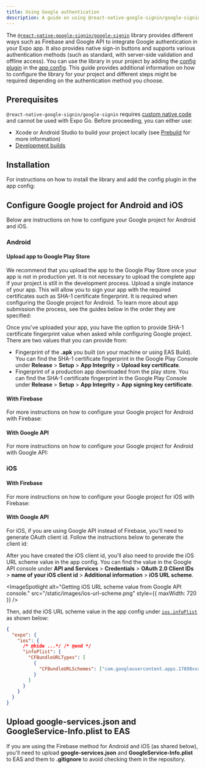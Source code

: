 ```yaml
---
title: Using Google authentication
description: A guide on using @react-native-google-signin/google-signin library in your Expo project.
---
```



The [`@react-native-google-signin/google-signin`](https://github.com/react-native-google-signin/google-signin) library provides different ways such as Firebase and Google API to integrate Google authentication in your Expo app. It also provides native sign-in buttons and supports various authentication methods (such as standard, with server-side validation and offline access). You can use the library in your project by adding the [config plugin](/config-plugins/introduction/) in the [app config](/versions/latest/config/app/). This guide provides additional information on how to configure the library for your project and different steps might be required depending on the authentication method you choose.

## Prerequisites

`@react-native-google-signin/google-signin` requires [custom native code](/workflow/customizing/) and cannot be used with Expo Go. Before proceeding, you can either use:

- Xcode or Android Studio to build your project locally (see [Prebuild](/workflow/prebuild/) for more information)
- [Development builds](/develop/development-builds/create-a-build/)

## Installation

For instructions on how to install the library and add the config plugin in the app config:

<BoxLink
  title="React Native Google Sign In: Expo installation instructions"
  href="https://github.com/react-native-google-signin/google-signin#expo-installation"
/>

## Configure Google project for Android and iOS

Below are instructions on how to configure your Google project for Android and iOS.

### Android

#### Upload app to Google Play Store

We recommend that you upload the app to the Google Play Store once your app is not in production yet. It is not necessary to upload the complete app if your project is still in the development process. Upload a single instance of your app. This will allow you to sign your app with the required certificates such as SHA-1 certificate fingerprint. It is required when configuring the Google project for Android. To learn more about app submission the process, see the guides below in the order they are specified:

<BoxLink title="Create your first EAS Build" href="/build/setup/" />

<BoxLink title="Build your project for app stores" href="/deploy/build-project/" />

<BoxLink
  title="Manually upload Android app for the first time"
  href="https://expo.fyi/first-android-submission"
/>

Once you've uploaded your app, you have the option to provide SHA-1 certificate fingerprint value when asked while configuring Google project. There are two values that you can provide from:

- Fingerprint of the **.apk** you built (on your machine or using EAS Build). You can find the SHA-1 certificate fingerprint in the Google Play Console under **Release** > **Setup** > **App Integrity** > **Upload key certificate**.
- Fingerprint of a production app downloaded from the play store. You can find the SHA-1 certificate fingerprint in the Google Play Console under **Release** > **Setup** > **App Integrity** > **App signing key certificate**.

#### With Firebase

For more instructions on how to configure your Google project for Android with Firebase:

<BoxLink
  title="Firebase guide"
  href="https://github.com/react-native-google-signin/google-signin/blob/master/docs/get-config-file.md"
/>

#### With Google API

For more instructions on how to configure your Google project for Android with Google API:

<BoxLink
  title="Google API"
  href="https://github.com/react-native-google-signin/google-signin/blob/master/docs/android-guide.md#1b---if-youre-not-using-firebase"
/>

### iOS

#### With Firebase

For more instructions on how to configure your Google project for iOS with Firebase:

<BoxLink
  title="Firebase"
  href="https://github.com/react-native-google-signin/google-signin/blob/master/docs/get-config-file.md"
/>

#### With Google API

For iOS, if you are using Google API instead of Firebase, you'll need to generate OAuth client id. Follow the instructions below to generate the client id:

<BoxLink
  title="Google API"
  href="https://github.com/react-native-google-signin/google-signin/blob/master/docs/get-config-file.md#without-firebase"
/>

After you have created the iOS client id, you'll also need to provide the iOS URL scheme value in the app config. You can find the value in the Google API console under **API and Services** > **Credentials** > **OAuth 2.0 Client IDs** > **name of your iOS client id** > **Additional information** > **iOS URL scheme**.

<ImageSpotlight
  alt="Getting iOS URL scheme value from Google API console."
  src="/static/images/ios-url-scheme.png"
  style={{ maxWidth: 720 }}
/>

Then, add the iOS URL scheme value in the app config under [`ios.infoPlist`](/versions/latest/config/app/#infoplist) as shown below:

```json app.json
{
  "expo": {
    "ios": {
      /* @hide ...*/ /* @end */
      "infoPlist": {
        "CFBundleURLTypes": [
          {
            "CFBundleURLSchemes": ["com.googleusercontent.apps.17898xxxxxx-xxxxxqhqj0exxxxxpl03xxx"]
          }
        ]
      }
    }
  }
}
```

## Upload google-services.json and GoogleService-Info.plist to EAS

If you are using the Firebase method for Android and iOS (as shared below), you'll need to upload **google-services.json** and **GoogleService-Info.plist** to EAS and them to **.gitignore** to avoid checking them in the repository.

<BoxLink
  title="Upload a secret file to EAS and use in the app config"
  href="/build-reference/variables/#how-to-upload-a-secret-file-and-use-it-in-my-app-config"
/>
